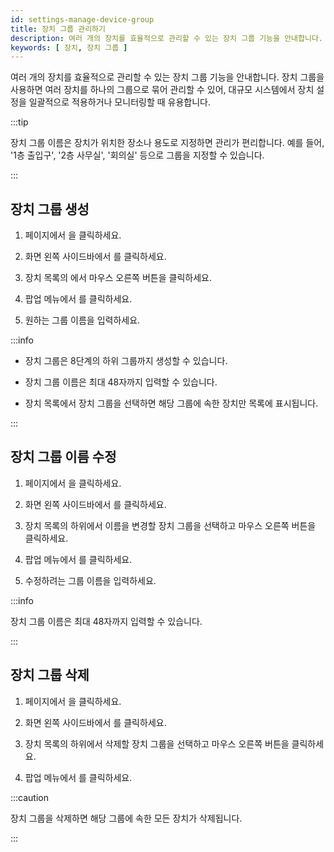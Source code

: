 ```yaml
---
id: settings-manage-device-group
title: 장치 그룹 관리하기
description: 여러 개의 장치를 효율적으로 관리할 수 있는 장치 그룹 기능을 안내합니다.
keywords: [ 장치, 장치 그룹 ]
---
```


여러 개의 장치를 효율적으로 관리할 수 있는 장치 그룹 기능을 안내합니다. 장치 그룹을 사용하면 여러 장치를 하나의 그룹으로 묶어 관리할 수 있어, 대규모 시스템에서 장치 설정을 일괄적으로 적용하거나 모니터링할 때 유용합니다.

:::tip

장치 그룹 이름은 장치가 위치한 장소나 용도로 지정하면 관리가 편리합니다. 예를 들어, '1층 출입구', '2층 사무실', '회의실' 등으로 그룹을 지정할 수 있습니다.

:::

## 장치 그룹 생성

1. <Cmd sid='shell.header.launcher' /> 페이지에서 <Cmd sid='shell.header.setting' />을 클릭하세요.

1. 화면 왼쪽 사이드바에서 <Cmd sid='setting.menu.device.root' />를 클릭하세요.

1. 장치 목록의 <Cmd sid='menu.device.allDeviceGroups' product='2' />에서 마우스 오른쪽 버튼을 클릭하세요.

1. 팝업 메뉴에서 <Cmd sid='device.addDeviceGroup' product='2' />를 클릭하세요.

1. 원하는 그룹 이름을 입력하세요.

:::info

* 장치 그룹은 8단계의 하위 그룹까지 생성할 수 있습니다.

* 장치 그룹 이름은 최대 48자까지 입력할 수 있습니다.

* 장치 목록에서 장치 그룹을 선택하면 해당 그룹에 속한 장치만 목록에 표시됩니다.

:::


## 장치 그룹 이름 수정

1. <Cmd sid='shell.header.launcher' /> 페이지에서 <Cmd sid='shell.header.setting' />을 클릭하세요.

1. 화면 왼쪽 사이드바에서 <Cmd sid='setting.menu.device.root' />를 클릭하세요.

1. 장치 목록의 <Cmd sid='menu.device.allDeviceGroups' product='2' /> 하위에서 이름을 변경할 장치 그룹을 선택하고 마우스 오른쪽 버튼을 클릭하세요.

1. 팝업 메뉴에서 <Cmd sid='device.menu.renameDeviceGroup' product='2' />를 클릭하세요.

1. 수정하려는 그룹 이름을 입력하세요.

:::info

장치 그룹 이름은 최대 48자까지 입력할 수 있습니다.

:::


## 장치 그룹 삭제

1. <Cmd sid='shell.header.launcher' /> 페이지에서 <Cmd sid='shell.header.setting' />을 클릭하세요.

1. 화면 왼쪽 사이드바에서 <Cmd sid='setting.menu.device.root' />를 클릭하세요.

1. 장치 목록의 <Cmd sid='menu.device.allDeviceGroups' product='2' /> 하위에서 삭제할 장치 그룹을 선택하고 마우스 오른쪽 버튼을 클릭하세요.

1. 팝업 메뉴에서 <Cmd sid='device.menu.deleteDeviceGroup' product='2' />를 클릭하세요.

:::caution

장치 그룹을 삭제하면 해당 그룹에 속한 모든 장치가 삭제됩니다.

:::